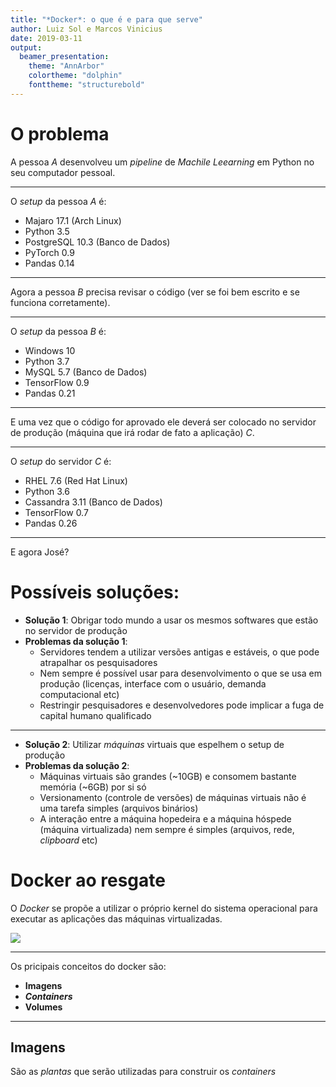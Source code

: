 ```yaml
---
title: "*Docker*: o que é e para que serve"
author: Luiz Sol e Marcos Vinicius
date: 2019-03-11
output:
  beamer_presentation:
    theme: "AnnArbor"
    colortheme: "dolphin"
    fonttheme: "structurebold"
---
```


# O problema

A pessoa $A$ desenvolveu um *pipeline* de *Machile Leearning* em Python no seu computador pessoal.

---

O *setup* da pessoa $A$ é:

* Majaro 17.1 (Arch Linux)
* Python 3.5
* PostgreSQL 10.3 (Banco de Dados)
* PyTorch 0.9
* Pandas 0.14

---

Agora a pessoa $B$ precisa revisar o código (ver se foi bem escrito e se funciona corretamente).

---

O *setup* da pessoa $B$ é:

* Windows 10
* Python 3.7
* MySQL 5.7 (Banco de Dados)
* TensorFlow 0.9
* Pandas 0.21

---

E uma vez que o código for aprovado ele deverá ser colocado no servidor de produção (máquina que irá rodar de fato a aplicação) $C$.

---

O *setup* do servidor $C$ é:

* RHEL 7.6 (Red Hat Linux) 
* Python 3.6
* Cassandra 3.11 (Banco de Dados)
* TensorFlow 0.7
* Pandas 0.26

---

E agora José?

# Possíveis soluções:

* **Solução 1**: Obrigar todo mundo a usar os mesmos softwares que estão no servidor de produção
* **Problemas da solução 1**:
  * Servidores tendem a utilizar versões antigas e estáveis, o que pode atrapalhar os pesquisadores
  * Nem sempre é possível usar para desenvolvimento o que se usa em produção (licenças, interface com o usuário, demanda computacional etc)
  * Restringir pesquisadores e desenvolvedores pode implicar a fuga de capital humano qualificado
  
---

* **Solução 2**: Utilizar *máquinas* virtuais que espelhem o setup de produção
* **Problemas da solução 2**:
  * Máquinas virtuais são grandes (~10GB) e consomem bastante memória (~6GB) por si só
  * Versionamento (controle de versões) de máquinas virtuais não é uma tarefa simples (arquivos binários)
  * A interação entre a máquina hopedeira e a máquina hóspede (máquina virtualizada) nem sempre é simples (arquivos, rede, *clipboard* etc)
  
# **Docker** ao resgate

O *Docker* se propõe a utilizar o próprio kernel do sistema operacional para executar as aplicações das máquinas virtualizadas.

![](img/vmvsdocker.jpg)

---

Os pricipais conceitos do docker são:

* **Imagens**
* ***Containers***
* **Volumes**

---

## Imagens

São as *plantas* que serão utilizadas para construir os *containers*